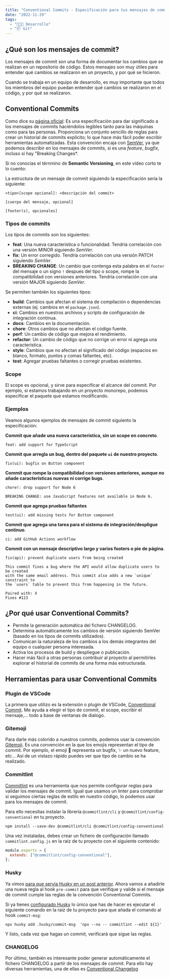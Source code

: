 ```yaml
---
title: "Conventional Commits - Especificación para tus mensajes de commit"
date: "2022-11-29"
tags:
  - "🧑🏻‍💻 Desarrollo"
  - "📦 Git"
---
```


## ¿Qué son los mensajes de commit?

Los mensajes de commit son una forma de documentar los cambios que se realizan en un repositorio de código.
Estos mensajes son muy útiles para entender qué cambios se realizaron en un proyecto, y por qué se hicieron.

Cuando se trabaja en un equipo de desarrollo, es muy importante que todos los miembros del equipo
puedan entender qué cambios se realizaron en el código, y por qué se realizaron.

## Conventional Commits

<YouTube videoId="SigVVJmUGv8" />

Como dice su [página oficial](https://www.conventionalcommits.org/es/v1.0.0/): Es una especificación
para dar significado a los mensajes de commits haciéndolos legibles tanto para las máquinas como
para las personas. Proporciona un conjunto sencillo de reglas para crear un historial de commits explícito;
lo que hace más fácil poder escribir herramientas automatizadas. Esta convención encaja con [SemVer](http://semver.org/),
ya que podemos describir en los mensajes de commits, si es una _feature_, _bugfix_, incluso si hay "Breaking Changes\*.

Si no conocías el térnmino de **Semantic Versioning**, en este vídeo corto te lo cuento:

<YouTube videoId="k_nV7ExQdw4" />

La estructura de un mensaje de commit siguiendo la especificación sería la siguiente:

```shell
<tipo>[scope opcional]: <descripción del commit>

[cuerpo del mensaje, opcional]

[footer(s), opcionales]

```

### Tipos de commits

Los tipos de commits son los siguientes:

- **feat**: Una nueva característica o funcionalidad. Tendría correlación con una versión MINOR siguiendo _SemVer_.
- **fix**: Un error corregido. Tendría correlación con una versión PATCH siguiendo _SemVer_.
- **BREAKING CHANGE**: Un cambio que contenga esta palabra en el `footer` del mensaje o un signo `!` despues del tipo o scope,
  rompe la compatibilidad con versiones anteriores. Tendría correlación con una versión MAJOR siguiendo _SemVer_.

Se permiten también los siguientes tipos:

- **build**: Cambios que afectan el sistema de compilación o dependencias externas (ej. cambios en el `package.json`).
- **ci**: Cambios en nuestros archivos y scripts de configuración de integración continua.
- **docs**: Cambios en la documentación.
- **chore**: Otros cambios que no afectan el código fuente.
- **perf**: Un cambio de código que mejora el rendimiento.
- **refactor**: Un cambio de código que no corrige un error ni agrega una característica.
- **style**: Cambios que no afectan el significado del código (espacios en blanco, formato, puntos y comas faltantes, etc).
- **test**: Agregar pruebas faltantes o corregir pruebas existentes.

### Scope

El scope es opcional, y sirve para especificar el alcance del commit. Por ejemplo, si estamos trabajando
en un proyecto monorepo, podemos especificar el paquete que estamos modificando.

### Ejemplos

Veamos algunos ejemplos de mensajes de commit siguiento la especificación:

**Commit que añade una nueva característica, sin un scope en concreto**.

```shell
feat: add support for TypeScript
```

**Commit que arregla un bug, dentro del paquete `ui` de nuestro proyecto**.

```shell
fix(ui): bugfix on Button component
```

**Commit que rompe la compatibilidad con versiones anteriores, aunque no añade características nuevas ni corrige bugs**.

```shell
chore!: drop support for Node 6

BREAKING CHANGE: use JavaScript features not available in Node 6.
```

**Commit que agrega pruebas faltantes**

```shell
test(ui): add missing tests for Button component
```

**Commit que agrega una tarea para el sistema de integración/despligue continuo**.

```shell
ci: add GitHub Actions workflow
```

**Commit con un mensaje descriptivo largo y varios footers o pie de página**.

```shell
fix(api): prevent duplicate users from being created

This commit fixes a bug where the API would allow duplicate users to be created
with the same email address. This commit also adds a new `unique` constraint to
the `users` table to prevent this from happening in the future.

Paired with: X
Fixes #123

```

## ¿Por qué usar Conventional Commits?

- Permite la generación automática del fichero CHANGELOG.
- Determina automáticamente los cambios de versión siguiendo SemVer (basado en los tipos de commits utilizados).
- Comunican la naturaleza de los cambios a los demás integrantes del equipo o cualquier persona interesada.
- Activa los procesos de build y despliegue o publicación.
- Hacer más fácil a otras personas contribuir al proyecto al permitirles explorar el historial de commits de una forma más estructurada.

## Herramientas para usar Conventional Commits

### Plugin de VSCode

La primera que utilizo es la extensión o plugin de VSCode, [Conventional Commit](https://marketplace.visualstudio.com/items?itemName=vivaxy.vscode-conventional-commits). Me ayuda a elegir el tipo de commit,
el scope, escribir el mensaje,... todo a base de ventanas de dialogo.

### Gitemoji

Para darle más colorido a nuestros commits, podemos usar la convención [Gitemoji](https://gitmoji.dev/). Es una convención en la que
los emojis representan el tipo de commit. Por ejemplo, el emoji 🐛 representa un bugfix, ✨ un nuevo feature, etc... Así de un vistazo
rápido puedes ver que tipo de cambio se ha realizado.

### Commitlint

[Commitlint](https://commitlint.js.org/#/) es una herramienta que nos permite configurar reglas para validar los mensajes de commit.
Igual que usamos un linter para comprobar si seguimos ciertas reglas de estilo en nuestro código, lo podemos usar para
los mensajes de commit.

Para ello necesitas instalar la librería `@commitlint/cli` y `@commitlint/config-conventional` en tu proyecto.

```shell
npm install --save-dev @commitlint/cli @commitlint/config-conventional
```

Una vez instaladas, debes crear un fichero de configuración llamado `commitlint.config.js` en la raíz
de tu proyecto con el siguiente contenido:

```js
module.exports = {
  extends: ["@commitlint/config-conventional"],
};
```

### Husky

Ya vimos [para que servía Husky en un post anterior](/husky-lintstaged). Ahora vamos a añadirle una nueva regla al hook `pre-commit` para
que verifique y valide si el mensaje de commit cumple las reglas de la convención Conventional Commits.

Si ya tienes [configurado Husky](/husky-lintstaged) lo único que has de hacer es ejecutar el siguiente comando
en la raíz de tu proyecto para que añada el comando al hook `commit-msg`:

```shell
npx husky add .husky/commit-msg  'npx --no -- commitlint --edit ${1}'
```

Y listo, cada vez que hagas un commit, verificará que sigue las reglas.

### CHANGELOG

Por último, también es interesante poder generar automáticamente el fichero CHANGELOG a partir de los mensajes de commit.
Para ello hay diversas herramientas, una de ellas es [Conventional Changelog](https://github.com/conventional-changelog/conventional-changelog)
